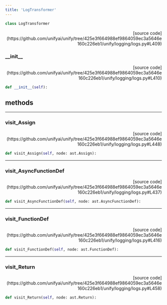 ```yaml
---
title: 'LogTransformer'
---
```


```python
class LogTransformer
```

<p align="right">[source code](https://github.com/unifyai/unify/tree/425e3f664988ef9864059ec3a5646e160c226eb1/unify/logging/logs.py#L409)</p>



### \_\_init\_\_

<p align="right">[source code](https://github.com/unifyai/unify/tree/425e3f664988ef9864059ec3a5646e160c226eb1/unify/logging/logs.py#L410)</p>

```python
def __init__(self):
```



## methods

---

### visit\_Assign

<p align="right">[source code](https://github.com/unifyai/unify/tree/425e3f664988ef9864059ec3a5646e160c226eb1/unify/logging/logs.py#L448)</p>

```python
def visit_Assign(self, node: ast.Assign):
```



---

### visit\_AsyncFunctionDef

<p align="right">[source code](https://github.com/unifyai/unify/tree/425e3f664988ef9864059ec3a5646e160c226eb1/unify/logging/logs.py#L437)</p>

```python
def visit_AsyncFunctionDef(self, node: ast.AsyncFunctionDef):
```



---

### visit\_FunctionDef

<p align="right">[source code](https://github.com/unifyai/unify/tree/425e3f664988ef9864059ec3a5646e160c226eb1/unify/logging/logs.py#L416)</p>

```python
def visit_FunctionDef(self, node: ast.FunctionDef):
```



---

### visit\_Return

<p align="right">[source code](https://github.com/unifyai/unify/tree/425e3f664988ef9864059ec3a5646e160c226eb1/unify/logging/logs.py#L458)</p>

```python
def visit_Return(self, node: ast.Return):
```

